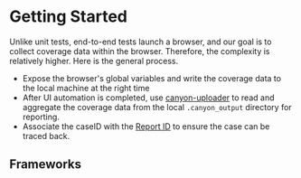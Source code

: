 
# Getting Started

Unlike unit tests, end-to-end tests launch a browser, and our goal is to collect coverage data within the browser. Therefore, the complexity is relatively higher. Here is the general process.

- Expose the browser's global variables and write the coverage data to the local machine at the right time
- After UI automation is completed, use [canyon-uploader](/docs/ecosystem/canyon-uploader) to read and aggregate the coverage data from the local `.canyon_output` directory for reporting.
- Associate the caseID with the [Report ID](/docs/core-concepts/report-id) to ensure the case can be traced back.

## Frameworks

<Cards>
  <Cards.Card
    title="Playwright"
    href="/docs/end-to-end-testing/playwright"
  />
</Cards>
